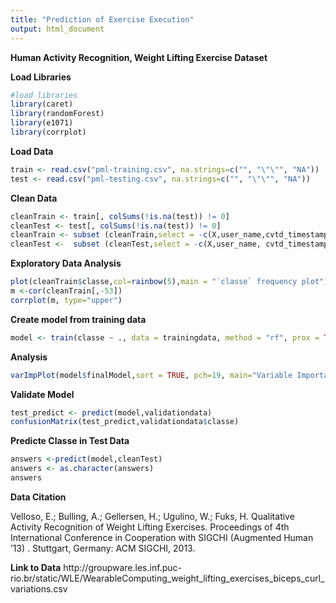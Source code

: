 ```yaml
---
title: "Prediction of Exercise Execution"
output: html_document
---
```

**Human Activity Recognition, Weight Lifting Exercise Dataset **

**Load Libraries**
```r
#load libraries
library(caret)
library(randomForest)
library(e1071)
library(corrplot)
```

**Load Data**
```r
train <- read.csv("pml-training.csv", na.strings=c("", "\"\"", "NA"))
test <- read.csv("pml-testing.csv", na.strings=c("", "\"\"", "NA"))
```

**Clean Data**
```r
cleanTrain <- train[, colSums(!is.na(test)) != 0]
cleanTest <- test[, colSums(!is.na(test)) != 0]
cleanTrain <- subset (cleanTrain,select = -c(X,user_name,cvtd_timestamp, raw_timestamp_part_1, raw_timestamp_part_2, new_window, num_window))
cleanTest <-  subset (cleanTest,select = -c(X,user_name, cvtd_timestamp, raw_timestamp_part_1, raw_timestamp_part_2, new_window, num_window))
```

**Exploratory Data Analysis**
```r
plot(cleanTrain$classe,col=rainbow(5),main = "`classe` frequency plot")
m <-cor(cleanTrain[,-53])
corrplot(m, type="upper")
```

**Create model from training data**
```r
model <- train(classe ~ ., data = trainingdata, method = "rf", prox = TRUE,trControl = trainControl(method = "cv", number = 4, allowParallel = TRUE))

```

**Analysis**
```r
varImpPlot(model$finalModel,sort = TRUE, pch=19, main="Variable Importance")
```

**Validate Model**
```r
test_predict <- predict(model,validationdata)
confusionMatrix(test_predict,validationdata$classe)
```

**Predicte Classe in Test Data**

```r
answers <-predict(model,cleanTest)
answers <- as.character(answers)
answers
```


**Data Citation**

Velloso, E.; Bulling, A.; Gellersen, H.; Ugulino, W.; Fuks, H. Qualitative Activity Recognition of Weight Lifting Exercises. Proceedings of 4th International Conference in Cooperation with SIGCHI (Augmented Human '13) . Stuttgart, Germany: ACM SIGCHI, 2013. 

**Link to Data**
http://groupware.les.inf.puc-rio.br/static/WLE/WearableComputing_weight_lifting_exercises_biceps_curl_variations.csv